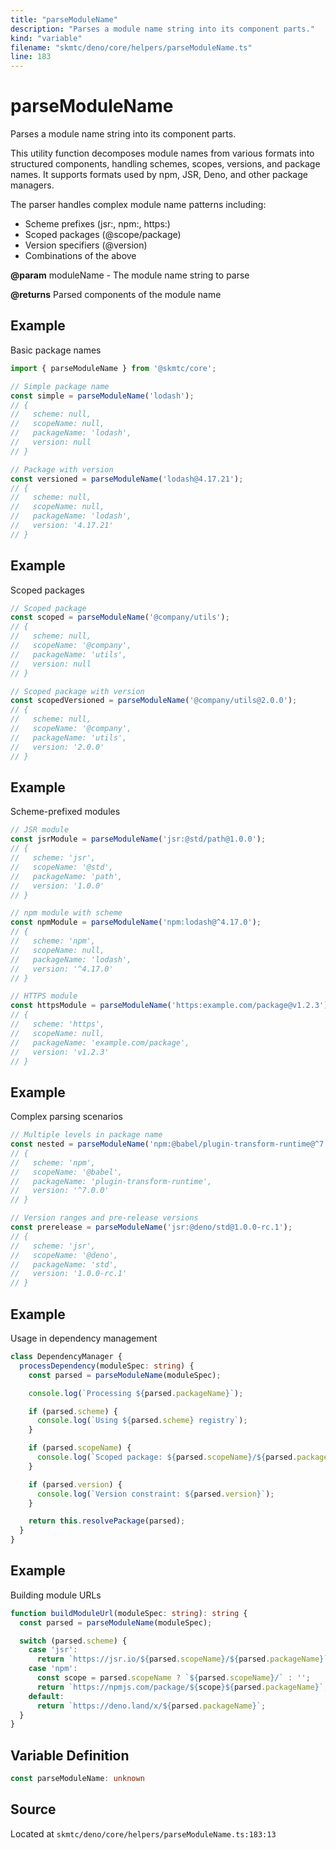 ```yaml
---
title: "parseModuleName"
description: "Parses a module name string into its component parts."
kind: "variable"
filename: "skmtc/deno/core/helpers/parseModuleName.ts"
line: 183
---
```


# parseModuleName

Parses a module name string into its component parts.

This utility function decomposes module names from various formats into
structured components, handling schemes, scopes, versions, and package names.
It supports formats used by npm, JSR, Deno, and other package managers.

The parser handles complex module name patterns including:
- Scheme prefixes (jsr:, npm:, https:)
- Scoped packages (@scope/package)
- Version specifiers (@version)
- Combinations of the above


**@param** moduleName - The module name string to parse

**@returns** Parsed components of the module name


## Example

Basic package names
```typescript
import { parseModuleName } from '@skmtc/core';

// Simple package name
const simple = parseModuleName('lodash');
// {
//   scheme: null,
//   scopeName: null,
//   packageName: 'lodash',
//   version: null
// }

// Package with version
const versioned = parseModuleName('lodash@4.17.21');
// {
//   scheme: null,
//   scopeName: null,
//   packageName: 'lodash',
//   version: '4.17.21'
// }
```


## Example

Scoped packages
```typescript
// Scoped package
const scoped = parseModuleName('@company/utils');
// {
//   scheme: null,
//   scopeName: '@company',
//   packageName: 'utils',
//   version: null
// }

// Scoped package with version
const scopedVersioned = parseModuleName('@company/utils@2.0.0');
// {
//   scheme: null,
//   scopeName: '@company',
//   packageName: 'utils',
//   version: '2.0.0'
// }
```


## Example

Scheme-prefixed modules
```typescript
// JSR module
const jsrModule = parseModuleName('jsr:@std/path@1.0.0');
// {
//   scheme: 'jsr',
//   scopeName: '@std',
//   packageName: 'path',
//   version: '1.0.0'
// }

// npm module with scheme
const npmModule = parseModuleName('npm:lodash@^4.17.0');
// {
//   scheme: 'npm',
//   scopeName: null,
//   packageName: 'lodash',
//   version: '^4.17.0'
// }

// HTTPS module
const httpsModule = parseModuleName('https:example.com/package@v1.2.3');
// {
//   scheme: 'https',
//   scopeName: null,
//   packageName: 'example.com/package',
//   version: 'v1.2.3'
// }
```


## Example

Complex parsing scenarios
```typescript
// Multiple levels in package name
const nested = parseModuleName('npm:@babel/plugin-transform-runtime@^7.0.0');
// {
//   scheme: 'npm',
//   scopeName: '@babel',
//   packageName: 'plugin-transform-runtime',
//   version: '^7.0.0'
// }

// Version ranges and pre-release versions
const prerelease = parseModuleName('jsr:@deno/std@1.0.0-rc.1');
// {
//   scheme: 'jsr',
//   scopeName: '@deno',
//   packageName: 'std',
//   version: '1.0.0-rc.1'
// }
```


## Example

Usage in dependency management
```typescript
class DependencyManager {
  processDependency(moduleSpec: string) {
    const parsed = parseModuleName(moduleSpec);

    console.log(`Processing ${parsed.packageName}`);

    if (parsed.scheme) {
      console.log(`Using ${parsed.scheme} registry`);
    }

    if (parsed.scopeName) {
      console.log(`Scoped package: ${parsed.scopeName}/${parsed.packageName}`);
    }

    if (parsed.version) {
      console.log(`Version constraint: ${parsed.version}`);
    }

    return this.resolvePackage(parsed);
  }
}
```


## Example

Building module URLs
```typescript
function buildModuleUrl(moduleSpec: string): string {
  const parsed = parseModuleName(moduleSpec);

  switch (parsed.scheme) {
    case 'jsr':
      return `https://jsr.io/${parsed.scopeName}/${parsed.packageName}`;
    case 'npm':
      const scope = parsed.scopeName ? `${parsed.scopeName}/` : '';
      return `https://npmjs.com/package/${scope}${parsed.packageName}`;
    default:
      return `https://deno.land/x/${parsed.packageName}`;
  }
}
```

## Variable Definition

```typescript
const parseModuleName: unknown
```

## Source

Located at `skmtc/deno/core/helpers/parseModuleName.ts:183:13`
